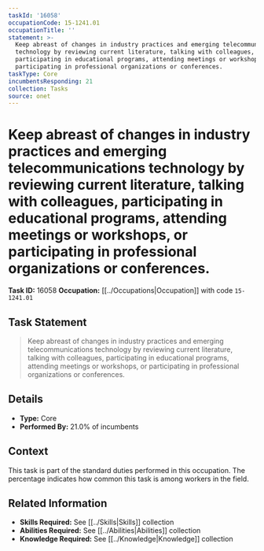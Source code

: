 ```yaml
---
taskId: '16058'
occupationCode: 15-1241.01
occupationTitle: ''
statement: >-
  Keep abreast of changes in industry practices and emerging telecommunications
  technology by reviewing current literature, talking with colleagues,
  participating in educational programs, attending meetings or workshops, or
  participating in professional organizations or conferences.
taskType: Core
incumbentsResponding: 21
collection: Tasks
source: onet
---
```

# Keep abreast of changes in industry practices and emerging telecommunications technology by reviewing current literature, talking with colleagues, participating in educational programs, attending meetings or workshops, or participating in professional organizations or conferences.

**Task ID:** 16058
**Occupation:** [[../Occupations|Occupation]] with code `15-1241.01`

## Task Statement

> Keep abreast of changes in industry practices and emerging telecommunications technology by reviewing current literature, talking with colleagues, participating in educational programs, attending meetings or workshops, or participating in professional organizations or conferences.

## Details

- **Type:** Core
- **Performed By:** 21.0% of incumbents

## Context

This task is part of the standard duties performed in this occupation. The percentage indicates how common this task is among workers in the field.

## Related Information

- **Skills Required:** See [[../Skills|Skills]] collection
- **Abilities Required:** See [[../Abilities|Abilities]] collection
- **Knowledge Required:** See [[../Knowledge|Knowledge]] collection
